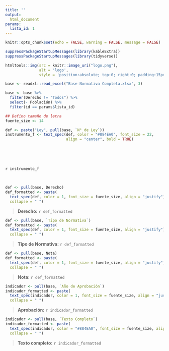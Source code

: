 ```yaml
---
title: ''
output:
  html_document
params:
  lista_id: 1
---
```


```r
knitr::opts_chunk$set(echo = FALSE, warning = FALSE, message = FALSE)
```


```r
suppressPackageStartupMessages(library(kableExtra))
suppressPackageStartupMessages(library(tidyverse))

htmltools::img(src = knitr::image_uri("logo.png"), 
               alt = 'logo', 
               style = 'position:absolute; top:0; right:0; padding:15px;max-width: 45%;')

base <- readxl::read_excel("Base Normativa Completa.xlsx", 3)

base <- base %>% 
  filter(Derecho != "Todos") %>% 
  select(- Población) %>% 
  filter(id == params$lista_id)

## Defino tamaño de letra
fuente_size <- 14
```


```r
def <- paste("Ley", pull(base, `N° de Ley`))
instrumento_f <- text_spec(def, color = "#884EA0", font_size = 22,
                           align = "center", bold = TRUE)
```

<br />
<br />
<br />

`r instrumento_f`

<div style="text-align: justify">

<br />

```r
def <- pull(base, Derecho)
def_formatted <- paste(
  text_spec(def, color = 1, font_size = fuente_size, align = "justify"),
  collapse = " ")
```

> **Derecho:** `r def_formatted`

```r
def <- pull(base, `Tipo de Normativa`)
def_formatted <- paste(
  text_spec(def, color = 1, font_size = fuente_size, align = "justify"),
  collapse = " ")
```

> **Tipo de Normativa:** `r def_formatted`

```r
def <- pull(base, Nota)
def_formatted <- paste(
  text_spec(def, color = 1, font_size = fuente_size, align = "justify"),
  collapse = " ")
```

> **Nota:** `r def_formatted`

```r
indicador <- pull(base, `Año de Aprobación`)
indicador_formatted <- paste(
  text_spec(indicador, color = 1, font_size = fuente_size, align = "justify"),
  collapse = " ")
```

> **Aprobación:** `r indicador_formatted`

```r
indicador <- pull(base, `Texto Completo`)
indicador_formatted <- paste(
  text_spec(indicador, color = "#884EA0", font_size = fuente_size, align = "left"),
  collapse = " ")
```

> **Texto completo:** `r indicador_formatted`

</div>
  
  